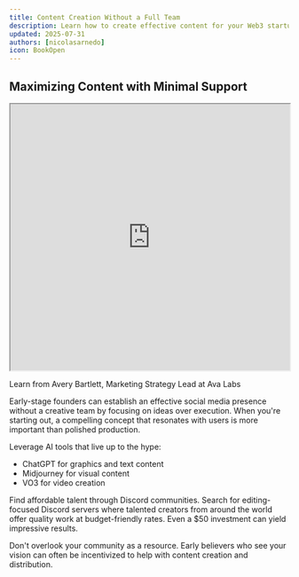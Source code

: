 ```yaml
---
title: Content Creation Without a Full Team
description: Learn how to create effective content for your Web3 startup without a creative team
updated: 2025-07-31
authors: [nicolasarnedo]
icon: BookOpen
---
```


## Maximizing Content with Minimal Support
<div style={{ margin: '2rem 0' }}>
  <iframe 
    src="https://drive.google.com/file/d/1j_OhffPbd0Me3OzN5nwzIEQoIDpHvivl/preview" 
    width="100%" 
    height="480" 
    allow="autoplay"
    style={{ border: 'none', borderRadius: '8px' }}
  ></iframe>
  <p style={{ textAlign: 'center', marginTop: '1rem', fontSize: '0.95rem', color: '#666' }}>
    Learn from Avery Bartlett, Marketing Strategy Lead at Ava Labs
  </p>
</div>

Early-stage founders can establish an effective social media presence without a creative team by focusing on ideas over execution. When you're starting out, a compelling concept that resonates with users is more important than polished production.

Leverage AI tools that live up to the hype:
- ChatGPT for graphics and text content
- Midjourney for visual content
- VO3 for video creation

Find affordable talent through Discord communities. Search for editing-focused Discord servers where talented creators from around the world offer quality work at budget-friendly rates. Even a $50 investment can yield impressive results.

Don't overlook your community as a resource. Early believers who see your vision can often be incentivized to help with content creation and distribution.